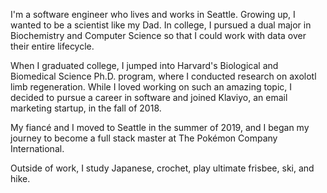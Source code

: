 I'm a software engineer who lives and works in Seattle.
Growing up, I wanted to be a scientist like my Dad. In college, I pursued
a dual major in Biochemistry and Computer Science so that I could work
with data over their entire lifecycle.

When I graduated college, I jumped into Harvard's Biological and
Biomedical Science Ph.D. program, where I conducted research on axolotl
limb regeneration. While I loved working on such an amazing topic, I
decided to pursue a career in software and joined Klaviyo, an email marketing startup, in the fall of 2018.

My fiancé and I moved to Seattle in the summer of 2019, and I began
my journey to become a full stack master at The Pokémon Company International.

Outside of work, I study Japanese, crochet, play ultimate frisbee, ski,
and hike.
